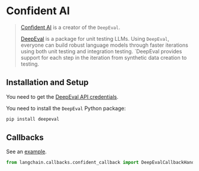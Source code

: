 # Confident AI

> [Confident AI](https://confident-ai.com) is a creator of the `DeepEval`.
>
> [DeepEval](https://github.com/confident-ai/deepeval) is a package for unit testing LLMs.
> Using `DeepEval`, everyone can build robust language models through faster iterations
> using both unit testing and integration testing. `DeepEval provides support for each step in the iteration
> from synthetic data creation to testing.

## Installation and Setup

You need to get the [DeepEval API credentials](https://app.confident-ai.com).

You need to install the `DeepEval` Python package:

```bash
pip install deepeval
```

## Callbacks

See an [example](/docs/integrations/callbacks/confident).

```python
from langchain.callbacks.confident_callback import DeepEvalCallbackHandler
```
